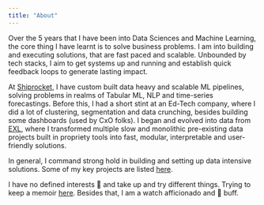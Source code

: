 ```yaml
---
title: "About"
---
```


Over the 5 years that I have been into Data Sciences and Machine Learning, the core thing I have learnt is to solve business problems. I am into building and executing solutions, that are fast paced and scalable. Unbounded by tech stacks, I aim to get systems up and running and establish quick feedback loops to generate lasting impact.

At [Shiprocket](https://www.shiprocket.in/), I have custom built data heavy and scalable ML pipelines, solving problems in realms of Tabular ML, NLP and time-series forecastings. Before this, I had a short stint at an Ed-Tech company, where I did a lot of clustering, segmentation and data crunching, besides building some dashboards (used by CxO folks). I began and evolved into data from [EXL](https://www.exlservice.com/), where I transformed multiple slow and monolithic pre-existing data projects built in propriety tools into fast, modular, interpretable and user-friendly solutions.

In general, I command strong hold in building and setting up data intensive solutions. Some of my key projects are listed [here](projects.html). 

I have no defined interests 🙈 and take up and try different things. Trying to keep a memoir [here](). Besides that, I am a watch afficionado and 🍺 buff.



